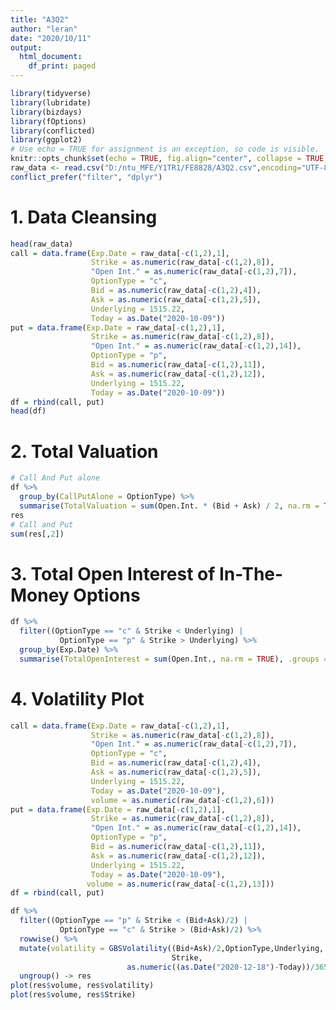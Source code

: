 ```yaml
---
title: "A3Q2"
author: "leran"
date: "2020/10/11"
output:
  html_document:
    df_print: paged
---
```


```r
library(tidyverse)
library(lubridate)
library(bizdays)
library(fOptions)
library(conflicted)
library(ggplot2)
# Use echo = TRUE for assignment is an exception, so code is visible.
knitr::opts_chunk$set(echo = TRUE, fig.align="center", collapse = TRUE, cache = TRUE)
raw_data <- read.csv("D:/ntu_MFE/Y1TR1/FE8828/A3Q2.csv",encoding="UTF-8")
conflict_prefer("filter", "dplyr")
```

# 1. Data Cleansing
```r
head(raw_data)
call = data.frame(Exp.Date = raw_data[-c(1,2),1], 
                  Strike = as.numeric(raw_data[-c(1,2),8]),
                  "Open Int." = as.numeric(raw_data[-c(1,2),7]),
                  OptionType = "c",
                  Bid = as.numeric(raw_data[-c(1,2),4]),
                  Ask = as.numeric(raw_data[-c(1,2),5]),
                  Underlying = 1515.22,
                  Today = as.Date("2020-10-09"))
put = data.frame(Exp.Date = raw_data[-c(1,2),1], 
                  Strike = as.numeric(raw_data[-c(1,2),8]),
                  "Open Int." = as.numeric(raw_data[-c(1,2),14]),
                  OptionType = "p",
                  Bid = as.numeric(raw_data[-c(1,2),11]),
                  Ask = as.numeric(raw_data[-c(1,2),12]),
                  Underlying = 1515.22,
                  Today = as.Date("2020-10-09"))
df = rbind(call, put)
head(df)
```
# 2. Total Valuation
```r
# Call And Put alone
df %>%
  group_by(CallPutAlone = OptionType) %>%
  summarise(TotalValuation = sum(Open.Int. * (Bid + Ask) / 2, na.rm = TRUE), .groups = "drop") -> res
res
# Call and Put
sum(res[,2])
```

# 3. Total Open Interest of In-The-Money Options
```r
df %>%
  filter((OptionType == "c" & Strike < Underlying) | 
           OptionType == "p" & Strike > Underlying) %>%
  group_by(Exp.Date) %>%
  summarise(TotalOpenInterest = sum(Open.Int., na.rm = TRUE), .groups = "drop")
```
# 4. Volatility Plot
```r
call = data.frame(Exp.Date = raw_data[-c(1,2),1], 
                  Strike = as.numeric(raw_data[-c(1,2),8]),
                  "Open Int." = as.numeric(raw_data[-c(1,2),7]),
                  OptionType = "c",
                  Bid = as.numeric(raw_data[-c(1,2),4]),
                  Ask = as.numeric(raw_data[-c(1,2),5]),
                  Underlying = 1515.22,
                  Today = as.Date("2020-10-09"),
                  volume = as.numeric(raw_data[-c(1,2),6]))
put = data.frame(Exp.Date = raw_data[-c(1,2),1], 
                  Strike = as.numeric(raw_data[-c(1,2),8]),
                  "Open Int." = as.numeric(raw_data[-c(1,2),14]),
                  OptionType = "p",
                  Bid = as.numeric(raw_data[-c(1,2),11]),
                  Ask = as.numeric(raw_data[-c(1,2),12]),
                  Underlying = 1515.22,
                  Today = as.Date("2020-10-09"),
                 volume = as.numeric(raw_data[-c(1,2),13]))
df = rbind(call, put)

df %>%
  filter((OptionType == "p" & Strike < (Bid+Ask)/2) | 
           OptionType == "c" & Strike > (Bid+Ask)/2) %>%
  rowwise() %>%
  mutate(volatility = GBSVolatility((Bid+Ask)/2,OptionType,Underlying,
                                    Strike,
                          as.numeric((as.Date("2020-12-18")-Today))/365,r=0.03,b=0))  %>%
  ungroup() -> res
plot(res$volume, res$volatility)
plot(res$volume, res$Strike)
```


